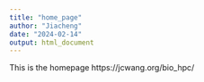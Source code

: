 ```yaml
---
title: "home_page"
author: "Jiacheng"
date: "2024-02-14"
output: html_document
---
```


This is the homepage https://jcwang.org/bio_hpc/